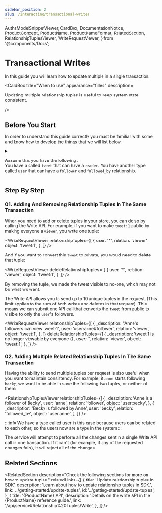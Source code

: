 ```yaml
---
sidebar_position: 2
slug: /interacting/transactional-writes
---
```


  AuthzModelSnippetViewer,
  CardBox,
  DocumentationNotice,
  ProductConcept,
  ProductName,
  ProductNameFormat,
  RelatedSection,
  RelationshipTuplesViewer,
  WriteRequestViewer,
} from '@components/Docs';

# Transactional Writes

<DocumentationNotice />

In this guide you will learn how to update multiple <ProductConcept section="what-is-a-relationship-tuple" linkName="relationship tuples" /> in a single transaction.

<CardBox title="When to use" appearance="filled" description=<div>

Updating multiple relationship tuples is useful to keep system state consistent.

</div> />

## Before You Start

In order to understand this guide correctly you must be familiar with some <ProductConcept /> and know how to develop the things that we will list below.

<details>
<summary>

Assume that you have the following <ProductConcept section="what-is-an-authorization-model" linkName="authorization model" />.<br />
You have a <ProductConcept section="what-is-a-type" linkName="type" /> called `tweet` that can have a `reader`.
You have another type called `user` that can have a `follower` and `followed_by` relationship.

</summary>

<AuthzModelSnippetViewer
  configuration={{
    type_definitions: [
      {
        type: 'tweet',
        relations: {
          reader: {
            this: {},
          },
        },
      },
      {
        type: 'user',
        relations: {
          follower: {
            this: {},
          },
          followed_by: {
            this: {},
          },
        },
      },
    ],
  }}
/>

<hr />

In addition, you will need to know the following:

### Direct Access

You need to know how to create an authorization model and create a relationship tuple to grant a user access to an object. [Learn more →](../modeling/direct-access.mdx)

### Modeling Public Access

You need to know how to grant public access to an object. [Learn more →](../modeling/public-access.mdx)

### <ProductName format={ProductNameFormat.ShortForm}/> Concepts

- A <ProductConcept section="what-is-a-type" linkName="Type" />: a class of objects that have similar characteristics
- A <ProductConcept section="what-is-a-user" linkName="User" />: an entity in the system that can be related to an object
- A <ProductConcept section="what-is-a-relation" linkName="Relation" />: is a string defined in the type definition of an authorization model that defines the possibility of a relationship between objects of this type and other users in the system
- An <ProductConcept section="what-is-an-object" linkName="Object" />: represents an entity in the system. Users' relationships to it can be define through relationship tuples and the authorization model
- A <ProductConcept section="what-is-a-relationship-tuple" linkName="Relationship Tuple" />: a grouping consisting of a user, a relation and an object stored in <ProductName format={ProductNameFormat.ShortForm}/>

</details>

## Step By Step

### 01. Adding And Removing Relationship Tuples In The Same Transaction

When you need to add or delete tuples in your store, you can do so by calling the Write API. For example, if you want to make `tweet:1` public by making everyone a `viewer`, you write one tuple:

<WriteRequestViewer
  relationshipTuples={[
    {
      user: '*',
      relation: 'viewer',
      object: 'tweet:1',
    },
  ]}
/>

And if you want to convert this `tweet` to private, you would need to delete that tuple:

<WriteRequestViewer
  deleteRelationshipTuples={[
    {
      user: '*',
      relation: 'viewer',
      object: 'tweet:1',
    },
  ]}
/>

By removing the tuple, we made the tweet visible to no-one, which may not be what we want.

The Write API allows you to send up to 10 unique tuples in the request. (This limit applies to the sum of both writes and deletes in that request). This means we can submit one API call that converts the `tweet` from public to visible to only the `user`'s followers.

<WriteRequestViewer
  relationshipTuples={[
    {
      _description: "Anne's followers can view tweet:1",
      user: 'user:anne#follower',
      relation: 'viewer',
      object: 'tweet:1',
    },
  ]}
  deleteRelationshipTuples={[
    {
      _description: 'tweet:1 is no longer viewable by everyone (*)',
      user: '*',
      relation: 'viewer',
      object: 'tweet:1',
    },
  ]}
/>

### 02. Adding Multiple Related Relationship Tuples In The Same Transaction

Having the ability to send multiple tuples per request is also useful when you want to maintain consistency. For example, if `anne` starts following `becky`, we want to be able to save the following two tuples, or neither of them:

<RelationshipTuplesViewer
  relationshipTuples={[
    {
      _description: 'Anne is a follower of Becky',
      user: 'anne',
      relation: 'follower',
      object: 'user:becky',
    },
    {
      _description: 'Becky is followed by Anne',
      user: 'becky',
      relation: 'followed_by',
      object: 'user:anne',
    },
  ]}
/>

:::info
We have a type called user in this case because users can be related to each other, so the users now are a type in the system
:::

The <ProductName format={ProductNameFormat.LongForm}/> service will attempt to perform all the changes sent in a single Write API call in one transaction. If it can't (for example, if any of the requested changes fails), it will reject all of the changes.

## Related Sections

<RelatedSection
  description="Check the following sections for more on how to update tuples."
  relatedLinks={[
    {
      title: 'Update relationship tuples in SDK',
      description: 'Learn about how to update relationship tuples in SDK.',
      link: '../getting-started/update-tuples',
      id: '../getting-started/update-tuples',
    },
    {
      title: '{ProductName} API',
      description: 'Details on the write API in the {ProductName} reference guide.',
      link: '/api/service#Relationship%20Tuples/Write',
    },
  ]}
/>
